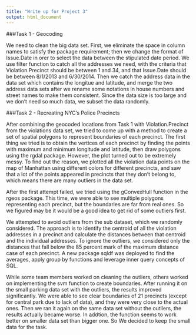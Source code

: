 ```yaml
---
title: "Write up for Project 3"
output: html_document
---
```

###Task 1 - Geocoding

We need to clean the big data set. First, we eliminate the space in column names to satisfy the package requirement; then we change the format of Issue.Date in orer to select the data between the stipulated date period. We use filter function to catch all the addresses we need, with the criteria that Violation.Precinct should be between 1 and 34, and that Issue.Date should be between 8/1/2013 and 6/30/2014. Then we catch the address data in the data set which contains the longitue and latitude, and merge the two address data sets after we rename some notations in house numbers and street names to make them consistent. Since the data size is too large and we don't need so much data, we subset the data randomly.

###Task 2 - Recreating NYC’s Police Precincts

After combining the geocoded locations from Task 1 with Violation.Precinct from the violations data set, we tried to come up with a method to create a set of spatial polygons to represent boundaries of each precinct. The first thing we tried is to obtain the vertices of each precinct by finding the points with maximum and minimum longitude and latitude, then draw polygons using the rgdal package. However, the plot turned out to be extremely messy. To find out the reason, we plotted all the violation data points on the map of Manhattan using different colors for different precincts, and saw that a lot of the points appeared in precincts that they don't belong to, which means there are many outliers in the data set.

After the first attempt failed, we tried using the gConvexHull function in the rgeos package. This time, we were able to see multiple polygons representing each precinct, but the boundaries are far from real ones. So we figured may be it would be a good idea to get rid of some outliers first.

We attempted to avoid outliers from the sub dataset, which we randomly considered. The approach is to identify the centroid of all the violation addresses in a precinct and calculate the distances between that centroid and the individual addresses. To ignore the outliers, we considered only the distances that fall below the 85 percent mark of the maximum distance case of each precinct. A new package sqldf was deployed to find the averages, apply group by functions and leverage inner query concepts of SQL.

While some team members worked on cleaning the outliers, others worked on implementing the svm function to create boundaries. After running it on the small parking data set with the outliers, the results improved significantly. We were able to see clear boundaries of 21 precincts (except for central park due to lack of data), and they were very close to the actual ones. Then we ran it again on the same data set without the outliers, the results actually became worse. In addtion, the function seems to work better on smaller data set than bigger one. So We decided to keep the small data for the task.